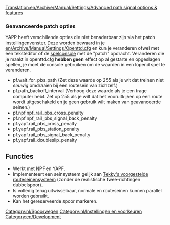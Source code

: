 [[Translation:en/Archive/Manual/Settings/Advanced path signal options & features]]

===Geavanceerde patch opties===
YAPP heeft verschillende opties die niet benaderbaar zijn via het patch instellingenvenster. Deze worden bewaard in je [[en/Archive/Manual/Settings/Openttd.cfg]] en
kun je veranderen ofwel met een teksteditor of de [[nl/Manual/Console|spelconsole]] met de "patch" opdracht. Veranderen die je maakt in openttd.cfg '''hebben geen''' effect
op al gestarte en opgeslagen spellen, je moet de console gebruiken om de waarden in een lopend spel te veranderen.
* pf.wait_for_pbs_path (Zet deze waarde op 255 als je wit dat treinen niet ''eeuwig'' omdraaien bij een routesein van zichzelf.)
* pf.path_backoff_interval (Verhoog deze waarde als je een trage computer hebt. Zet op 255 als je wilt dat het vooruitkijken op een route wordt uitgeschakeld en je geen gebruik wilt maken van geavanceerde seinen.)
* pf.npf.npf_rail_pbs_cross_penalty
* pf.npf.npf_rail_pbs_signal_back_penalty
* pf.yapf.rail_pbs_cross_penalty
* pf.yapf.rail_pbs_station_penalty
* pf.yapf.rail_pbs_signal_back_penalty
* pf.yapf.rail_doubleslip_penalty

[[Category:nl/Spoorwegen]]
[[Category:nl/Instellingen en voorkeuren]]
[[Category:en/Development]]

==Functies==
* Werkt met NPF en YAPF.
* Implementeert een seinsysteem gelijk aan [[en/Archive/Community/Realistic Path Based Signalling|Tekky's voorgestelde routeseinensysteem]] (zonder de realistische twee-richtingen dubbelspoor).
* Is volledig terug uitwisselbaar, normale en routeseinen kunnen parallel worden gebruikt.
* Kan het gereserveerde spoor markeren.